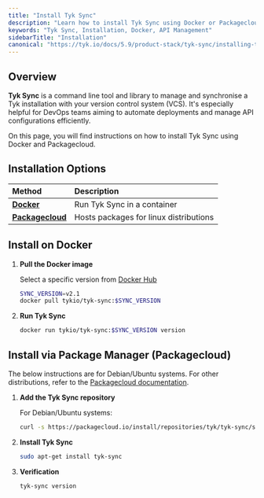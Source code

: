 ```yaml
---
title: "Install Tyk Sync"
description: "Learn how to install Tyk Sync using Docker or Packagecloud"
keywords: "Tyk Sync, Installation, Docker, API Management"
sidebarTitle: "Installation"
canonical: "https://tyk.io/docs/5.9/product-stack/tyk-sync/installing-tyk-sync"
---
```


## Overview

**Tyk Sync** is a command line tool and library to manage and synchronise a Tyk installation with your version control system (VCS). It's especially helpful for DevOps teams aiming to automate deployments and manage API configurations efficiently.

On this page, you will find instructions on how to install Tyk Sync using Docker and Packagecloud.

## Installation Options

| Method           | Description                        |
| :---------------- | :---------------------------------- |
| **[Docker](/docs/5.9/#install-on-docker)**       | Run Tyk Sync in a container |
| **[Packagecloud](/docs/5.9/#install-via-package-manager-packagecloud)** | Hosts packages for linux distributions |

## Install on Docker

1. **Pull the Docker image**

    Select a specific version from [Docker Hub](https://hub.docker.com/r/tykio/tyk-sync/tags)

    ```bash
    SYNC_VERSION=v2.1
    docker pull tykio/tyk-sync:$SYNC_VERSION
    ```

2. **Run Tyk Sync**

    ```bash
    docker run tykio/tyk-sync:$SYNC_VERSION version
    ```

## Install via Package Manager (Packagecloud)

The below instructions are for Debian/Ubuntu systems. For other distributions, refer to the [Packagecloud documentation](https://packagecloud.io/tyk/tyk-sync).

1. **Add the Tyk Sync repository**

    For Debian/Ubuntu systems:

    ```bash
    curl -s https://packagecloud.io/install/repositories/tyk/tyk-sync/script.deb.sh | sudo bash
    ```

2. **Install Tyk Sync**

    ```bash
    sudo apt-get install tyk-sync
    ```

3. **Verification**

    ```bash
    tyk-sync version
    ```